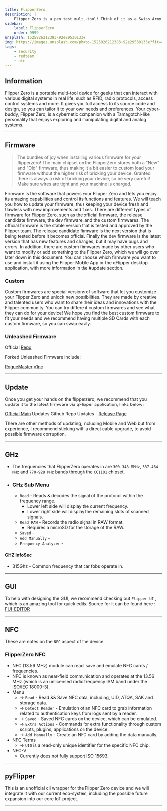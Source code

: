 ```yaml
---
title: FlipperZero
description: |
    Flipper Zero is a pen test multi-tool! Think of it as a Swiss Army knife for wireless hacking.
sidebar:
    label: FlipperZero
    order: 9999
unsplash: 1525826212383-92e29530133e
img: https://images.unsplash.com/photo-1525826212383-92e29530133e?fit=crop&w=1400&h=700&q=75
tags:
    - security
    - redteam
    - nfc
---
```


## Information

Flipper Zero is a portable multi-tool device for geeks that can interact with various digital systems in real life, such as RFID, radio protocols, access control systems and more.
It gives you full access to its source code and design, so you can tailor it to your own needs and preferences.
Your cyber-buddy, Flipper Zero, is a cybernetic companion with a Tamagotchi-like personality that enjoys exploring and manipulating digital and analog systems.


---

## Firmware

> The bundles of joy when installing various firmware for your flipperzero!
> The main chipset on the FlipperZero stores both a "New" and "Old" firmware, thus making it a bit easier to custom load your firmware without the higher risk of bricking your device. Granted there is always a risk of bricking your device, so be very careful! Make sure wires are tight and your machine is charged.

Firmware is the software that powers your Flipper Zero and lets you enjoy its amazing capabilities and control its functions and features.
We will teach you how to update your firmware, thus keeping your device fresh and flawless with new improvements and fixes.
There are different types of firmware for Flipper Zero, such as the official firmware, the release candidate firmware, the dev firmware, and the custom firmwares.
The official firmware is the stable version that is tested and approved by the Flipper team.
The release candidate firmware is the next version that is being tested before it becomes official.
Finally the dev firmware is the latest version that has new features and changes, but it may have bugs and errors.
In addition, there are custom firmwares made by other users who want to modify or add something to the Flipper Zero, which we will go over later down in this document.
You can choose which firmware you want to use and install it using the Flipper Mobile App or the qFlipper desktop application, with more information in the #update section.

### Custom

Custom firmwares are special versions of software that let you customize your Flipper Zero and unlock new possibilities.
They are made by creative and talented users who want to share their ideas and innovations with the Flipper community.
You can try different custom firmwares and see what they can do for your device!
We hope you find the best custom firmware to fit your needs and we recommend having multiple SD Cards with each custom firmware, so you can swap easily.

### Unleashed Firmware

Official [Repo](https://github.com/DarkFlippers/unleashed-firmware)

Forked Unleashed Firmware include:

[RogueMaster](https://github.com/RogueMaster/flipperzero-firmware-wPlugins)
[v1nc](https://github.com/v1nc/flipperzero-firmware)


---

## Update

Once you get your hands on the flipperzero, we recommend that you update it to the latest firmware via qFlipper application, links below:

[Official Main](https://flipperzero.one/update) Updates
Github Repo Updates - [Release Page](https://github.com/flipperdevices/qFlipper/releases)

There are other methods of updating, including Mobile and Web but from experience, I recommend sticking with a direct cable upgrade, to avoid possible firmware corruption.

---

## GHz

-   The frequencies that FlipperZero operates in are `300-348 MMHz`, `387-464 MHz` and `770-928 MHz` bands through the `CC1101` chipset.

-   ### GHz Sub Menu

    -   `Read` - Reads & decodes the signal of the protocol within the frequency range.
        -   Lower left side will display the current frequency.
        -   Lower right side will display the remaining slots of scanned signals.
    -   `Read RAW` - Records the radio signal in RAW format.
        -   Requires a microSD for the storage of the RAW.
    -   `Saved` -
    -   `Add Manually` -
    -   `Frequency Analyzer` -

#### GHZ InfoSec

-   315Ghz - Common frequency that car fobs operate in.

---


## GUI

To help with designing the GUI, we recommend checking out `Flipper UI` , which is an amazing tool for quick edits.
Source for it can be found here : [FUI-EDITOR](https://github.com/sbrin/ilin.pt/tree/main/_stuff/fui-editor)

---

## NFC

These are notes on the `NFC` aspect of the device.

### FlipperZero NFC

-   NFC (13.56 MHz) module can read, save and emulate NFC cards / frequencies.
-   NFC is known as near-field communication and operates at the 13.56 MHz (which is an unlicensed radio frequency ISM band under the ISO/IEC 18000-3).
-   Menu
    -   -> `Read` - Read && Save NFC data, including, UID, ATQA, SAK and storage data.
    -   -> `Detect Reader` - Emulation of an NFC card to grab information related to authentication keys from logs sent by a reader.
    -   -> `Saved` - Saved NFC cards on the device, which can be emulated.
    -   -> `Extra Actions` - Commands for extra functionality through custom scripts, plugins, applications on the device.
    -   -> `Add Manually` - Create an NFC card by adding the data manually.
-   NFC Terms
    -   -> `UID` is a read-only unique identifier for the specific NFC chip.
-   NFC-V
    -   Currently does not fully support ISO 15693.

---

## pyFlipper

This is an unofficial cli wrapper for the Flipper Zero device and we will integrate it with our current eco-system, including the possible future expansion into our core IoT project.

---